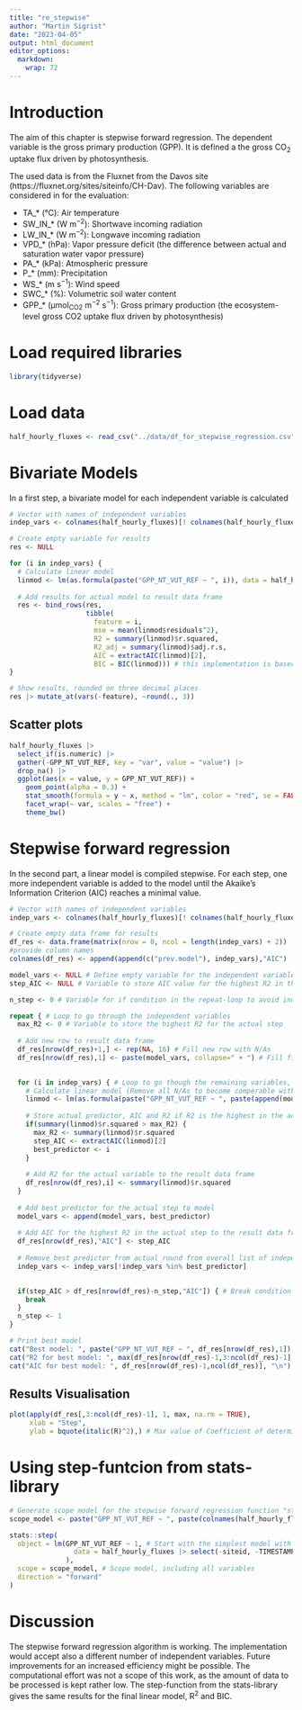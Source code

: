 ```yaml
---
title: "re_stepwise"
author: "Martin Sigrist"
date: "2023-04-05"
output: html_document
editor_options: 
  markdown: 
    wrap: 72
---
```


# Introduction

The aim of this chapter is stepwise forward regression. The dependent
variable is the gross primary production (GPP). It is defined a the
gross CO~2~ uptake flux driven by photosynthesis.

The used data is from the Fluxnet from the Davos site (https://fluxnet.org/sites/siteinfo/CH-Dav). The following variables are considered in for the evaluation:

-   TA\_\* (°C): Air temperature
-   SW_IN\_\* (W m^−2^): Shortwave incoming radiation
-   LW_IN\_\* (W m^−2^): Longwave incoming radiation
-   VPD\_\* (hPa): Vapor pressure deficit (the difference between actual and saturation water
    vapor pressure)
-   PA\_\* (kPa): Atmospheric pressure
-   P\_\* (mm): Precipitation
-   WS\_\* (m s^−1^): Wind speed
-   SWC\_\* (%): Volumetric soil water content
-   GPP\_\* (μmol~CO2~ m^−2^ s^−1^): Gross primary production (the ecosystem-level gross CO2 uptake flux driven by
    photosynthesis)

# Load required libraries

```r
library(tidyverse)
```

# Load data

```r
half_hourly_fluxes <- read_csv("../data/df_for_stepwise_regression.csv", show_col_types = FALSE)
```

# Bivariate Models

In a first step, a bivariate model for each independent variable is calculated

```r
# Vector with names of independent variables
indep_vars <- colnames(half_hourly_fluxes)[! colnames(half_hourly_fluxes) %in% c("siteid", "TIMESTAMP", "GPP_NT_VUT_REF")]

# Create empty variable for results
res <- NULL 

for (i in indep_vars) {
  # Calculate linear model
  linmod <- lm(as.formula(paste("GPP_NT_VUT_REF ~ ", i)), data = half_hourly_fluxes)
  
  # Add results for actual model to result data frame
  res <- bind_rows(res,
                   tibble(
                     feature = i,
                     mse = mean(linmod$residuals^2),
                     R2 = summary(linmod)$r.squared,
                     R2_adj = summary(linmod)$adj.r.s,
                     AIC = extractAIC(linmod)[2],
                     BIC = BIC(linmod))) # this implementation is based on log-likelihood
}

# Show results, rounded on three decimal places
res |> mutate_at(vars(-feature), ~round(., 3))
```

## Scatter plots

```r
half_hourly_fluxes |>
  select_if(is.numeric) |>
  gather(-GPP_NT_VUT_REF, key = "var", value = "value") |>
  drop_na() |>
  ggplot(aes(x = value, y = GPP_NT_VUT_REF)) +
    geom_point(alpha = 0.3) +
    stat_smooth(formula = y ~ x, method = "lm", color = "red", se = FALSE) +
    facet_wrap(~ var, scales = "free") +
    theme_bw()
```

# Stepwise forward regression

In the second part, a linear model is compiled stepwise. For each step, one more independent variable is added to the model until the Akaike’s Information Criterion (AIC) reaches a minimal value.

```r
# Vector with names of independent variables
indep_vars <- colnames(half_hourly_fluxes)[! colnames(half_hourly_fluxes) %in% c("siteid", "TIMESTAMP", "GPP_NT_VUT_REF")]

# Create empty data frame for results
df_res <- data.frame(matrix(nrow = 0, ncol = length(indep_vars) + 2))
#provide column names
colnames(df_res) <- append(append(c("prev.model"), indep_vars),"AIC")

model_vars <- NULL # Define empty variable for the independent variables of the actual model
step_AIC <- NULL # Variable to store AIC value for the highest R2 in the sctual step

n_step <- 0 # Variable for if condition in the repeat-loop to avoid index problems

repeat { # Loop to go through the independent variables
  max_R2 <- 0 # Variable to store the highest R2 for the actual step
  
  # Add new row to result data frame
  df_res[nrow(df_res)+1,] <- rep(NA, 16) # Fill new row with N/As
  df_res[nrow(df_res),1] <- paste(model_vars, collapse=" + ") # Fill first cell in new row with the previous model formulation
  

  for (i in indep_vars) { # Loop to go though the remaining variables, not yet in the model
    # Calculate linear model (Remove all N/As to become comperable with the result from the step function, that only works without N/As)
    linmod <- lm(as.formula(paste("GPP_NT_VUT_REF ~ ", paste(append(model_vars, i), collapse=" + "))), data = half_hourly_fluxes |> drop_na())
    
    # Store actual predictor, AIC and R2 if R2 is the highest in the actual round
    if(summary(linmod)$r.squared > max_R2) {
      max_R2 <- summary(linmod)$r.squared
      step_AIC <- extractAIC(linmod)[2]
      best_predictor <- i
    }
    
    # Add R2 for the actual variable to the result data frame
    df_res[nrow(df_res),i] <- summary(linmod)$r.squared
  }
  
  # Add best predictor for the actual step to model
  model_vars <- append(model_vars, best_predictor)
  
  # Add AIC for the highest R2 in the actual step to the result data frame
  df_res[nrow(df_res),"AIC"] <- step_AIC
  
  # Remove best predictor from actual round from overall list of independent variables
  indep_vars <- indep_vars[!indep_vars %in% best_predictor]

  
  if(step_AIC > df_res[nrow(df_res)-n_step,"AIC"]) { # Break condition for repeat loop
    break
  }
  n_step <- 1
}

# Print best model
cat("Best model: ", paste("GPP_NT_VUT_REF ~ ", df_res[nrow(df_res),1]), "\n")
cat("R2 for best model: ", max(df_res[nrow(df_res)-1,3:ncol(df_res)-1], na.rm = TRUE), "\n")
cat("AIC for best model: ", df_res[nrow(df_res)-1,ncol(df_res)], "\n")
```

## Results Visualisation

```r

plot(apply(df_res[,3:ncol(df_res)-1], 1, max, na.rm = TRUE),
     xlab = "Step",
     ylab = bquote(italic(R)^2),) # Max value of Coefficient of determination for each step
```

# Using step-funtcion from stats-library

```r
# Generate scope model for the stepwise forward regression function "step"
scope_model <- paste("GPP_NT_VUT_REF ~ ", paste(colnames(half_hourly_fluxes)[! colnames(half_hourly_fluxes) %in% c("siteid", "TIMESTAMP", "GPP_NT_VUT_REF")], collapse=" + "))

stats::step(
  object = lm(GPP_NT_VUT_REF ~ 1, # Start with the simplest model with only a consant
                data = half_hourly_fluxes |> select(-siteid, -TIMESTAMP)|> drop_na() # Remove all NA to make the step function work
              ),
  scope = scope_model, # Scope model, including all variables
  direction = "forward"
)
```

# Discussion

The stepwise forward regression algorithm is working. The implementation
would accept also a different number of independent variables. Future
improvements for an increased efficiency might be possible. The
computational effort was not a scope of this work, as the amount of data
to be processed is kept rather low.
The step-function from the stats-library gives the same results for the final linear model, R^2^ and BIC.
